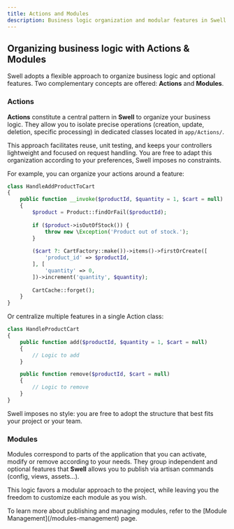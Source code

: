 ```yaml
---
title: Actions and Modules
description: Business logic organization and modular features in Swell.
---
```


## Organizing business logic with Actions & Modules

Swell adopts a flexible approach to organize business logic and optional features.
Two complementary concepts are offered: **Actions** and **Modules**.


### Actions

**Actions** constitute a central pattern in **Swell** to organize your business logic. 
They allow you to isolate precise operations 
<span className='text-fd-muted-foreground text-sm'>(creation, update, deletion, specific processing)</span>
in dedicated classes located in `app/Actions/`.

This approach facilitates reuse, unit testing, and keeps your controllers lightweight 
and focused on request handling. You are free to adapt this organization according to your preferences, 
Swell imposes no constraints.

For example, you can organize your actions around a feature:

```php title="handleAddProductToCart.php"
class HandleAddProductToCart
{
    public function __invoke($productId, $quantity = 1, $cart = null)
    {
        $product = Product::findOrFail($productId);
    
        if ($product->isOutOfStock()) {
            throw new \Exception('Product out of stock.');
        }
    
        ($cart ?: CartFactory::make())->items()->firstOrCreate([
            'product_id' => $productId,
        ], [
            'quantity' => 0,
        ])->increment('quantity', $quantity);
    
        CartCache::forget();
    }
}
```

Or centralize multiple features in a single Action class:

```php title="handleProductCart.php"
class HandleProductCart
{
    public function add($productId, $quantity = 1, $cart = null)
    {
        // Logic to add
    }

    public function remove($productId, $cart = null)
    {
        // Logic to remove
    }
}
```

<Callout>
    Swell imposes no style: you are free to adopt the structure that best fits your project or your team.
</Callout>

### Modules 

Modules correspond to parts of the application that you can activate, modify or remove according to your needs. 
They group independent and optional features that **Swell** allows you to publish 
via artisan commands <span className='text-fd-muted-foreground text-sm'>(config, views, assets…)</span>.

This logic favors a modular approach to the project, while leaving you the freedom to customize each module as you wish.

<Callout>
    To learn more about publishing and managing modules, refer to the [Module Management](/modules-management) page.
</Callout>